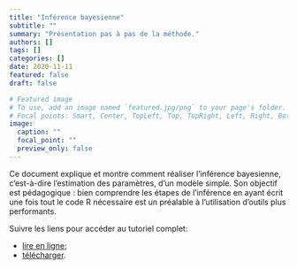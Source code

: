 ```yaml
---
title: "Inférence bayesienne"
subtitle: ""
summary: "Présentation pas à pas de la méthode."
authors: []
tags: []
categories: []
date: 2020-11-11
featured: false
draft: false

# Featured image
# To use, add an image named `featured.jpg/png` to your page's folder.
# Focal points: Smart, Center, TopLeft, Top, TopRight, Left, Right, BottomLeft, Bottom, BottomRight.
image:
  caption: ""
  focal_point: ""
  preview_only: false
---
```


Ce document explique et montre comment réaliser l'inférence bayesienne, c'est-à-dire l'estimation des paramètres, d'un modèle simple.
Son objectif est pédagogique : bien comprendre les étapes de l'inférence en ayant écrit une fois tout le code R nécessaire est un préalable à l'utilisation d'outils plus performants.


Suivre les liens pour accéder au tutoriel complet:

* [lire en ligne](https://ericmarcon.github.io/Inference-bayesienne/Inference-bayesienne.html);
* [télécharger](https://ericmarcon.github.io/Inference-bayesienne/Inference-bayesienne.pdf).
